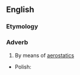 ==English==

===Etymology===
{{suffix|en|aerostatic|ally}}

===Adverb===
{{en-adv|-}}

# By means of [[aerostatics]]

{{trans-top|by means of aerostatics}}
* Polish: {{t+|pl|aerostatycznie}}
{{trans-bottom}}